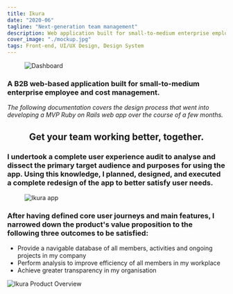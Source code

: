 ```yaml
---
title: Ikura
date: "2020-06"
tagline: "Next-generation team management"
description: Web application built for small-to-medium enterprise employee and cost management
cover_image: "./mockup.jpg"
tags: Front-end, UI/UX Design, Design System
---
```



<figure className={props.responsive}>

![Dashboard](./dashboard.jpg)

</figure>

<section className={`${props.info} ${props.columns}`}>

<ProjectInfo tags={props.frontmatter.tags} date={props.frontmatter.date} link={props.frontmatter.link} />

<div className={props.block}>

### A B2B web-based application built for small-to-medium enterprise employee and cost management.

_The following documentation covers the design process that went into developing a MVP Ruby on Rails web app over the course of a few months._

</div>

</section>

<center style={{marginBottom: '5rem'}}>

## Get your team working better, together.

</center>

<div className={props.block}>

### I undertook a complete user experience audit to analyse and dissect the primary target audience and purposes for using the app. Using this knowledge, I planned, designed, and executed a complete redesign of the app to better satisfy user needs.

</div>

<figure className={`${props.responsive} m-5`}>

![Ikura app](./mockup.jpg)

</figure>

<div className={props.block}>

### After having defined core user journeys and main features, I narrowed down the product's value proposition to the following three outcomes to be satisfied:

- Provide a navigable database of all members, activities and ongoing projects in my company
- Perform analysis to improve efficiency of all members in my workplace
- Achieve greater transparency in my organisation

</div>

![Ikura Product Overview](./banner.png)
